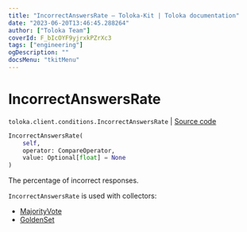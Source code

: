 ```yaml
---
title: "IncorrectAnswersRate — Toloka-Kit | Toloka documentation"
date: "2023-06-20T13:46:45.288264"
author: ["Toloka Team"]
coverId: F_bIcOYF9yjrxkPZrXc3
tags: ["engineering"]
ogDescription: ""
docsMenu: "tkitMenu"
---
```


# IncorrectAnswersRate

`toloka.client.conditions.IncorrectAnswersRate` | [Source code](https://github.com/Toloka/toloka-kit/blob/v1.2.0/src/client/conditions.py#L227)

```python
IncorrectAnswersRate(
    self,
    operator: CompareOperator,
    value: Optional[float] = None
)
```

The percentage of incorrect responses.

`IncorrectAnswersRate` is used with collectors:
- [MajorityVote](/docs/toloka-kit/reference/toloka.client.collectors.MajorityVote)
- [GoldenSet](/docs/toloka-kit/reference/toloka.client.collectors.GoldenSet)